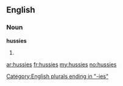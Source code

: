 ==English==

===Noun===
'''hussies'''

# {{plural of|[[hussy]]}}

[[Category:English plurals ending in "-ies"]]

[[ar:hussies]]
[[fr:hussies]]
[[my:hussies]]
[[no:hussies]]